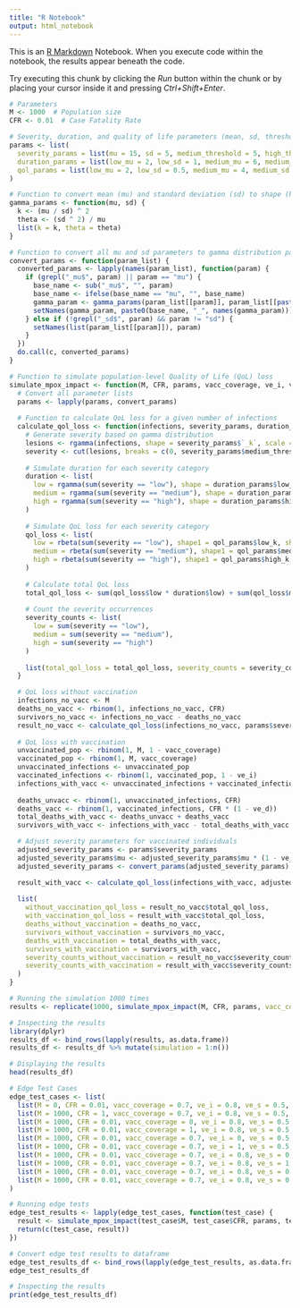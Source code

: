 ```yaml
---
title: "R Notebook"
output: html_notebook
---
```


This is an [R Markdown](http://rmarkdown.rstudio.com) Notebook. When you execute code within the notebook, the results appear beneath the code. 

Try executing this chunk by clicking the *Run* button within the chunk or by placing your cursor inside it and pressing *Ctrl+Shift+Enter*. 

```r
# Parameters
M <- 1000  # Population size
CFR <- 0.01  # Case Fatality Rate

# Severity, duration, and quality of life parameters (mean, sd, thresholds)
params <- list(
  severity_params = list(mu = 15, sd = 5, medium_threshold = 5, high_threshold = 15),
  duration_params = list(low_mu = 2, low_sd = 1, medium_mu = 6, medium_sd = 2, high_mu = 12, high_sd = 3),
  qol_params = list(low_mu = 2, low_sd = 0.5, medium_mu = 4, medium_sd = 1, high_mu = 6, high_sd = 1.5)
)

# Function to convert mean (mu) and standard deviation (sd) to shape (k) and scale (theta) for gamma distribution
gamma_params <- function(mu, sd) {
  k <- (mu / sd) ^ 2
  theta <- (sd ^ 2) / mu
  list(k = k, theta = theta)
}

# Function to convert all mu and sd parameters to gamma distribution parameters
convert_params <- function(param_list) {
  converted_params <- lapply(names(param_list), function(param) {
    if (grepl("_mu$", param) || param == "mu") {
      base_name <- sub("_mu$", "", param)
      base_name <- ifelse(base_name == "mu", "", base_name)
      gamma_param <- gamma_params(param_list[[param]], param_list[[paste0(base_name, ifelse(base_name == "", "sd", "_sd"))]])
      setNames(gamma_param, paste0(base_name, "_", names(gamma_param)))
    } else if (!grepl("_sd$", param) && param != "sd") {
      setNames(list(param_list[[param]]), param)
    }
  })
  do.call(c, converted_params)
}

# Function to simulate population-level Quality of Life (QoL) loss
simulate_mpox_impact <- function(M, CFR, params, vacc_coverage, ve_i, ve_s, ve_d) {
  # Convert all parameter lists
  params <- lapply(params, convert_params)
  
  # Function to calculate QoL loss for a given number of infections
  calculate_qol_loss <- function(infections, severity_params, duration_params, qol_params) {
    # Generate severity based on gamma distribution
    lesions <- rgamma(infections, shape = severity_params$`_k`, scale = severity_params$`_theta`)
    severity <- cut(lesions, breaks = c(0, severity_params$medium_threshold, severity_params$high_threshold, Inf), labels = c("low", "medium", "high"))
    
    # Simulate duration for each severity category
    duration <- list(
      low = rgamma(sum(severity == "low"), shape = duration_params$low_k, scale = duration_params$low_theta),
      medium = rgamma(sum(severity == "medium"), shape = duration_params$medium_k, scale = duration_params$medium_theta),
      high = rgamma(sum(severity == "high"), shape = duration_params$high_k, scale = duration_params$high_theta)
    )
    
    # Simulate QoL loss for each severity category
    qol_loss <- list(
      low = rbeta(sum(severity == "low"), shape1 = qol_params$low_k, shape2 = qol_params$low_theta),
      medium = rbeta(sum(severity == "medium"), shape1 = qol_params$medium_k, shape2 = qol_params$medium_theta),
      high = rbeta(sum(severity == "high"), shape1 = qol_params$high_k, shape2 = qol_params$high_theta)
    )
    
    # Calculate total QoL loss
    total_qol_loss <- sum(qol_loss$low * duration$low) + sum(qol_loss$medium * duration$medium) + sum(qol_loss$high * duration$high)
    
    # Count the severity occurrences
    severity_counts <- list(
      low = sum(severity == "low"),
      medium = sum(severity == "medium"),
      high = sum(severity == "high")
    )
    
    list(total_qol_loss = total_qol_loss, severity_counts = severity_counts)
  }

  # QoL loss without vaccination
  infections_no_vacc <- M
  deaths_no_vacc <- rbinom(1, infections_no_vacc, CFR)
  survivors_no_vacc <- infections_no_vacc - deaths_no_vacc
  result_no_vacc <- calculate_qol_loss(infections_no_vacc, params$severity_params, params$duration_params, params$qol_params)
  
  # QoL loss with vaccination
  unvaccinated_pop <- rbinom(1, M, 1 - vacc_coverage)
  vaccinated_pop <- rbinom(1, M, vacc_coverage)
  unvaccinated_infections <- unvaccinated_pop
  vaccinated_infections <- rbinom(1, vaccinated_pop, 1 - ve_i)
  infections_with_vacc <- unvaccinated_infections + vaccinated_infections
  
  deaths_unvacc <- rbinom(1, unvaccinated_infections, CFR)
  deaths_vacc <- rbinom(1, vaccinated_infections, CFR * (1 - ve_d))
  total_deaths_with_vacc <- deaths_unvacc + deaths_vacc
  survivors_with_vacc <- infections_with_vacc - total_deaths_with_vacc

  # Adjust severity parameters for vaccinated individuals
  adjusted_severity_params <- params$severity_params
  adjusted_severity_params$mu <- adjusted_severity_params$mu * (1 - ve_s)
  adjusted_severity_params <- convert_params(adjusted_severity_params)  # Convert adjusted params

  result_with_vacc <- calculate_qol_loss(infections_with_vacc, adjusted_severity_params, params$duration_params, params$qol_params)
  
  list(
    without_vaccination_qol_loss = result_no_vacc$total_qol_loss,
    with_vaccination_qol_loss = result_with_vacc$total_qol_loss,
    deaths_without_vaccination = deaths_no_vacc,
    survivors_without_vaccination = survivors_no_vacc,
    deaths_with_vaccination = total_deaths_with_vacc,
    survivors_with_vaccination = survivors_with_vacc,
    severity_counts_without_vaccination = result_no_vacc$severity_counts,
    severity_counts_with_vaccination = result_with_vacc$severity_counts
  )
}

# Running the simulation 1000 times
results <- replicate(1000, simulate_mpox_impact(M, CFR, params, vacc_coverage = 0.7, ve_i = 0.8, ve_s = 0.5, ve_d = 0.9), simplify = FALSE)

# Inspecting the results
library(dplyr)
results_df <- bind_rows(lapply(results, as.data.frame))
results_df <- results_df %>% mutate(simulation = 1:n())

# Displaying the results
head(results_df)
```


```r
# Edge Test Cases
edge_test_cases <- list(
  list(M = 0, CFR = 0.01, vacc_coverage = 0.7, ve_i = 0.8, ve_s = 0.5, ve_d = 0.9, description = "Zero Infections"),
  list(M = 1000, CFR = 1, vacc_coverage = 0.7, ve_i = 0.8, ve_s = 0.5, ve_d = 0.9, description = "High Case Fatality Rate"),
  list(M = 1000, CFR = 0.01, vacc_coverage = 0, ve_i = 0.8, ve_s = 0.5, ve_d = 0.9, description = "No Vaccination Coverage"),
  list(M = 1000, CFR = 0.01, vacc_coverage = 1, ve_i = 0.8, ve_s = 0.5, ve_d = 0.9, description = "Full Vaccination Coverage"),
  list(M = 1000, CFR = 0.01, vacc_coverage = 0.7, ve_i = 0, ve_s = 0.5, ve_d = 0.9, description = "Zero Vaccine Efficacy for Infection"),
  list(M = 1000, CFR = 0.01, vacc_coverage = 0.7, ve_i = 1, ve_s = 0.5, ve_d = 0.9, description = "Full Vaccine Efficacy for Infection"),
  list(M = 1000, CFR = 0.01, vacc_coverage = 0.7, ve_i = 0.8, ve_s = 0, ve_d = 0.9, description = "Zero Vaccine Efficacy for Severity"),
  list(M = 1000, CFR = 0.01, vacc_coverage = 0.7, ve_i = 0.8, ve_s = 1, ve_d = 0.9, description = "Full Vaccine Efficacy for Severity"),
  list(M = 1000, CFR = 0.01, vacc_coverage = 0.7, ve_i = 0.8, ve_s = 0.5, ve_d = 0, description = "Zero Vaccine Efficacy for Death"),
  list(M = 1000, CFR = 0.01, vacc_coverage = 0.7, ve_i = 0.8, ve_s = 0.5, ve_d = 1, description = "Full Vaccine Efficacy for Death")
)

# Running edge tests
edge_test_results <- lapply(edge_test_cases, function(test_case) {
  result <- simulate_mpox_impact(test_case$M, test_case$CFR, params, test_case$vacc_coverage, test_case$ve_i, test_case$ve_s, test_case$ve_d)
  return(c(test_case, result))
})

# Convert edge test results to dataframe
edge_test_results_df <- bind_rows(lapply(edge_test_results, as.data.frame))
edge_test_results_df

# Inspecting the results
print(edge_test_results_df)
```

